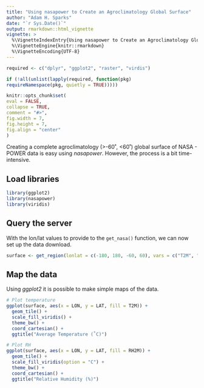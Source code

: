 ```yaml
---
title: "Using nasapower to Create an Agroclimatology Global Surface"
author: "Adam H. Sparks"
date: "`r Sys.Date()`"
output: rmarkdown::html_vignette
vignette: >
  %\VignetteIndexEntry{Using nasapower to Create an Agroclimatology Global Surface}
  %\VignetteEngine{knitr::rmarkdown}
  %\VignetteEncoding{UTF-8}
---
```

```r
required <- c("dplyr", "ggplot2", "raster", "virdis")

if (!all(unlist(lapply(required, function(pkg)
requireNamespace(pkg, quietly = TRUE)))))

knitr::opts_chunk$set(
eval = FALSE,
collapse = TRUE,
comment = "#>",
fig.width = 7,
fig.height = 7,
fig.align = "center"
)
```

Creating a complete agroclimatology (>-60˚, <60˚) global surface of NASA -
POWER data is easy using _nasapower_. However, the process is a bit
time-intensive.

## Load libraries

```r
library(ggplot2)
library(nasapower)
library(viridis)
```

## Query the server

With the lon/lat values to provide to the `get_nasa()` function, we can now set
up the data download.

```r

surface <- get_region(lonlat = c(-180, 180, -60, 60), vars = c("T2M", "RH2M"))

```

## Map the data

Using _ggplot2_ it is possible to make simple maps of the data.

```r
# Plot temperature
ggplot(surface, aes(x = LON, y = LAT, fill = T2M)) +
  geom_tile() +
  scale_fill_viridis() +
  theme_bw() +
  coord_cartesian() +
  ggtitle("Average Temperature (˚C)")

# Plot RH
ggplot(surface, aes(x = LON, y = LAT, fill = RH2M)) +
  geom_tile() +
  scale_fill_viridis(option = "C") +
  theme_bw() +
  coord_cartesian() +
  ggtitle("Relative Humidity (%)")
```
